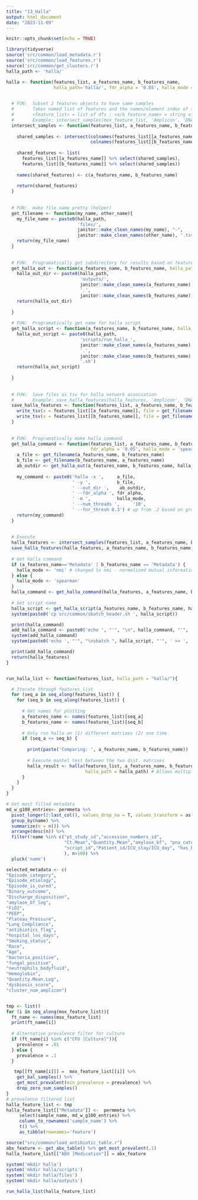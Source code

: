 ```yaml
---
title: "13_Halla"
output: html_document
date: "2023-11-09"
---
```


```r
knitr::opts_chunk$set(echo = TRUE)
```

```r
library(tidyverse)
source('src/common/load_metadata.r')
source('src/common/load_features.r')
source('src/common/get_clusters.r')
halla_path <- 'halla/'

```

```r

halla <- function(features_list, a_features_name, b_features_name, 
                  halla_path='halla/', fdr_alpha = '0.05', halla_mode = 'spearman'){

  
  # FUN:  Subset 2 features objects to have same samples
  #       Takes named list of features and the names/element index of the 2 object to access
  #       <feature_list> = list of dfs ; <a/b_feature_name> = string of name in list
  #       Example: intersect_samples(mox_feature_list, 'Amplicon', 'DNA [Taxonomy]')
  intersect_samples <- function(features_list, a_features_name, b_features_name){
    
    shared_samples <- intersect(colnames(features_list[[a_features_name]]),
                                colnames(features_list[[b_features_name]]))
    
    shared_features <- list(
      features_list[[a_features_name]] %>% select(shared_samples),
      features_list[[b_features_name]] %>% select(shared_samples))
    
    names(shared_features) <- c(a_features_name, b_features_name)
    
    return(shared_features)
  }
  
  
  # FUN:  make file name pretty (helper)
  get_filename <- function(my_name, other_name){
    my_file_name <- paste0(halla_path,
                           'files/', 
                           janitor::make_clean_names(my_name), "-",
                           janitor::make_clean_names(other_name), '.tsv')
    return(my_file_name)
  }
  
  
  # FUN:  Programatically get subdirectory for results based on feature_df names (helper)
  get_halla_out <- function(a_features_name, b_features_name, halla_path = halla_path){
    halla_out_dir <- paste0(halla_path,
                            'outputs/',
                            janitor::make_clean_names(a_features_name), 
                            '.',
                            janitor::make_clean_names(b_features_name))
    return(halla_out_dir)
    
  }
  
  # FUN:  Programatically get name for halla script
  get_halla_script <- function(a_features_name, b_features_name, halla_path = halla_path){
    halla_out_script <- paste0(halla_path,
                            'scripts/run_halla_',
                            janitor::make_clean_names(a_features_name), 
                            '.',
                            janitor::make_clean_names(b_features_name),
                            '.sh')
    return(halla_out_script)
    
  }
  
  
  # FUN:  Save files as tsv for halla network association
  #       Example: save_halla_features(halla_features, 'Amplicon', 'DNA [Taxonomy]')
  save_halla_features <- function(features_list, a_features_name, b_features_name){
    write_tsv(x = features_list[[a_features_name]], file = get_filename(a_features_name, b_features_name))
    write_tsv(x = features_list[[b_features_name]], file = get_filename(b_features_name, a_features_name))
  }
  
  
  # FUN:  Programatically make halla command
  get_halla_command <- function(features_list, a_features_name, b_features_name, 
                                fdr_alpha = '0.05', halla_mode = 'spearman'){
    a_file <- get_filename(a_features_name, b_features_name)
    b_file <- get_filename(b_features_name, a_features_name)
    ab_outdir <- get_halla_out(a_features_name, b_features_name, halla_path)
    
    my_command <- paste0('halla -x ',     a_file,
                         ' -y ',          b_file,
                         ' --out_dir ',    ab_outdir,
                         ' --fdr_alpha ', fdr_alpha,
                         ' -m ',          halla_mode,
                         ' --num_threads ',     '10',
                         ' --fnr_thresh 0.3') # up from .2 based on group by associations evidence without it +/- adjacent
    return(my_command)
  }
  
  
  # Execute
  halla_features <- intersect_samples(features_list, a_features_name, b_features_name)
  save_halla_features(halla_features, a_features_name, b_features_name)
  
  # Get halla command
  if (a_features_name=='Metadata' | b_features_name == 'Metadata') {
    halla_mode <- 'nmi' # changed to nmi - normalized mutual information
  } else {
    halla_mode <- 'spearman'
  }
  halla_command <- get_halla_command(halla_features, a_features_name, b_features_name, halla_mode = halla_mode)
  
  # Get script name
  halla_script <- get_halla_script(a_features_name, b_features_name, halla_path)
  system(paste0('cp src/common/sbatch_header.sh ', halla_script))

  print(halla_command)
  add_halla_command <- paste0('echo ', "'", "\n", halla_command, "'", ' >> ', halla_script)
  system(add_halla_command)
  system(paste0('echo ', "'", "\nsbatch ", halla_script, "'", ' >> ', 'halla_sbatches.sh'))

  print(add_halla_command)
  return(halla_features)
}


run_halla_list <- function(features_list, halla_path = "halla/"){

  # Iterate through features_list
  for (seq_a in seq_along(features_list)) {
    for (seq_b in seq_along(features_list)) {
      
      # Get names for plotting 
      a_features_name <- names(features_list)[seq_a]
      b_features_name <- names(features_list)[seq_b]
      
      # Only run halla on (1) different matrixes (2) one time
      if (seq_a <= seq_b) {
        
        print(paste('Comparing: ', a_features_name, b_features_name))
        
        # Execute mantel test between the two dist. matrixes
        halla_result <- halla(features_list, a_features_name, b_features_name, 
                              halla_path = halla_path) # Allows multiple attempts for baseline, residualized, etc
      }
    }
  }
}

# Get most filled metadata
md_w_g100_entries<- permmeta %>% 
  pivot_longer(2:last_col(), values_drop_na = T, values_transform = as.character) %>%
  group_by(name) %>%
  summarize(n = n()) %>%
  arrange(desc(n)) %>% 
  filter(!name %in% c("pt_study_id","accession_numbers_id",
                      "Ct.Mean","Quantity.Mean","amylase_bf", "pna_category",
                      "script_id","Patient_id/ICU_stay/ICU_day", "has_bal", "dysbiotic"
                      ), n>100) %>% 
  pluck('name')

selected_metadata <- c( 
"Episode_category",  
"Episode_etiology",
"Episode_is_cured", 
"Binary_outcome",
"Discharge_disposition", 
"amylase_bf_log",
"FiO2",
"PEEP",
"Plateau_Pressure",
"Lung_Compliance",
"antibiotics_flag",
"hospital_los_days",
"Smoking_status",
"Race",
"Age",
"bacteria_positive", 
"fungal_positive",
"neutrophils_bodyfluid",
"Hemoglobin",
"Quantity.Mean.Log",
"dysbiosis_score",
"cluster_num_amplicon") 


tmp <- list()
for (i in seq_along(mox_feature_list)){
  ft_name <- names(mox_feature_list)
  print(ft_name[i])
  
  # Alternative prevalence filter for culture
  if (ft_name[i] %in% c("CFU [Culture]")){
    prevalence = .01
  } else {
    prevalence = .1
  }

   tmp[[ft_name[i]]] =  mox_feature_list[[i]] %>% 
    get_bal_samples() %>% 
    get_most_prevalent(min_prevalence = prevalence) %>% 
    drop_zero_sum_samples()
}
# prevalence filtered list
halla_feature_list <- tmp
halla_feature_list[["Metadata"]] <-  permmeta %>% 
     select(sample_name, md_w_g100_entries) %>%
     column_to_rownames('sample_name') %>% 
     t() %>% 
     as_tibble(rownames='feature')

source("src/common/load_antibiotic_table.r")
abx_feature <- get_abx_table() %>% get_most_prevalent(.1)
halla_feature_list[["ABX [Medication"]] = abx_feature

system('mkdir halla')
system('mkdir halla/scripts')
system('mkdir halla/files')
system('mkdir halla/outputs')

run_halla_list(halla_feature_list)

```